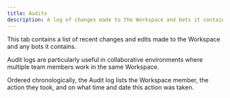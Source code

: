 ```yaml
---
title: Audits
description: A log of changes made to the Workspace and bots it contains.
---
```


This tab contains a list of recent changes and edits made to the Workspace and any bots it contains.

Audit logs are particularly useful in collaborative environments where multiple team members work in the same Workspace.

Ordered chronologically, the Audit log lists the Workspace member, the action they took, and on what time and date this action was taken.
